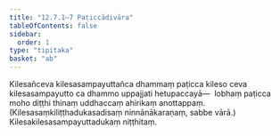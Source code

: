 ```yaml
---
title: "12.7.1–7 Paṭiccādivāra"
tableOfContents: false
sidebar:
  order: 1
type: "tipitaka"
basket: "ab"
---
```



<DynamicBreadcrumb />

<Division number="97">

<Paragraph number="4051">
Kilesañceva kilesasampayuttañca dhammaṃ paṭicca kileso ceva kilesasampayutto ca dhammo uppajjati hetupaccayā—  lobhaṃ paṭicca moho diṭṭhi thinaṃ uddhaccaṃ ahirikaṃ anottappaṃ. (Kilesasaṃkiliṭṭhadukasadisaṃ ninnānākaraṇaṃ, sabbe vārā.)

</Paragraph>
</Division>

<Paragraph number="4052" type="center">
Kilesakilesasampayuttadukaṃ niṭṭhitaṃ.
</Paragraph>